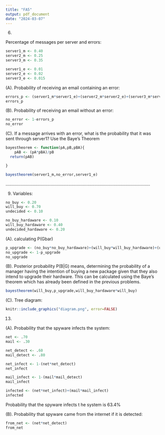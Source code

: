---
title: "FA5"
output: pdf_document
date: "2024-03-07"
---

6.

Percentage of messages per server and errors:

```{r}
server1_m <- 0.40
server2_m <- 0.25
server3_m <- 0.35

server1_e <- 0.01
server2_e <- 0.02
server3_e <- 0.015

```

(A). Probability of receiving an email containing an error:

```{r}
errors_p <- (server1_m*server1_e)+(server2_m*server2_e)+(server3_m*server3_e)
errors_p
```

(B). Probability of receiving an email without an error:

```{r}
no_error <- 1-errors_p
no_error
```

(C). If a message arrives with an error, what is the probability that it was sent through server1?
  Use the Baye's Theorem

```{r}
bayestheorem <- function(pA,pB,pBA){
    pAB <- (pA*pBA)/pB
  return(pAB)

}

bayestheorem(server1_m,no_error,server1_e)
```
.....................................................................................................................




9.
Variables:

```{r}
no_buy <- 0.20
will_buy <- 0.70
undecided <- 0.10

no_buy_hardaware <- 0.10
will_buy_hardaware <- 0.40
undecided_hardaware <- 0.20

```
(A). calculating P(Gbar)

```{r}

p_upgrade <- (no_buy*no_buy_hardaware)+(will_buy*will_buy_hardaware)+(undecided*undecided_hardaware)
no_upgrade <- 1-p_upgrade
no_upgrade
```

(B). Posterior probability P(B|G) means, determining the probability of a manager having the intention of buying a new package given that they also intend to upgrade their hardware. This can be calculated using the Baye's theorem which has already been defined in the previous problems.

```{r}
bayestheorem(will_buy,p_upgrade,will_buy_hardaware*will_buy)

```

(C). Tree diagram:

```{r echo=FALSE, out.width="100%"}
knitr::include_graphics("diagram.png", error=FALSE)

```

13.

(A). Probability that the spyware infects the system:
```{r}
net <- .70
mail <- .30

net_detect <- .60
mail_detect <- .80

net_infect <- 1-(net*net_detect)
net_infect

mail_infect <- 1-(mail*mail_detect)
mail_infect

infected <- (net*net_infect)+(mail*mail_infect)
infected

```

Probability that the spyware infects t he system is 63.4%

(B). Probability that spyware came from the internet if it is detected:


```{r}
from_net <- (net*net_detect)
from_net

```







